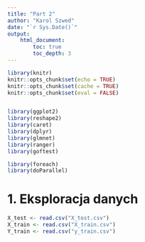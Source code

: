 ```yaml
---
title: "Part 2"
author: "Karol Szwed"
date: "`r Sys.Date()`"
output:
    html_document:
        toc: true
        toc_depth: 3
---
```


```r
library(knitr)
knitr::opts_chunk$set(echo = TRUE)
knitr::opts_chunk$set(cache = TRUE)
knitr::opts_chunk$set(eval = FALSE)


library(ggplot2)
library(reshape2)
library(caret)
library(dplyr)
library(glmnet)
library(ranger)
library(goftest)

library(foreach)
library(doParallel)
```

# 1. Eksploracja danych

```r
X_test <- read.csv("X_test.csv")
X_train <- read.csv("X_train.csv")
Y_train <- read.csv("y_train.csv")
```


